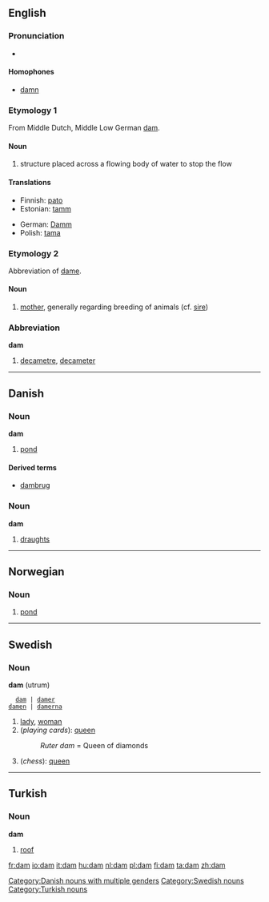 ==English==
===Pronunciation===
*{{IPA|/dæm/}}

====Homophones====
*[[damn]]

===Etymology 1===
From Middle Dutch, Middle Low German [[dam]].

====Noun====
{{en-noun|dam|dams}}
# structure placed across a flowing body of water to stop the flow

====Translations====
{{top}}
*Finnish: [[pato]]
*Estonian: [[tamm]]
{{mid}}
*German: [[Damm]] {{m}}
*Polish: [[tama#Polish|tama]] {{f}}
{{bottom}}

===Etymology 2===
Abbreviation of [[dame]].

====Noun====
{{en-noun|dam|dams}}
# [[mother]], generally regarding breeding of animals (cf. [[sire]])

===Abbreviation===
'''dam'''
# [[decametre]], [[decameter]]


----

==Danish==
===Noun===
'''dam''' {{c}}

# [[pond]]

====Derived terms====
*[[dambrug]] {{n}}

===Noun===
'''dam''' {{n}}

# [[draughts]]


----
==Norwegian==
===Noun===
{{no-noun-m1|damm}}
#[[pond]]


----
==Swedish==
===Noun===
'''dam''' (utrum)
   [[dam]] | [[damer]]
 [[damen]] | [[damerna]]

#[[lady]], [[woman]]
#(''playing cards''): [[queen]]
#:''Ruter dam'' = Queen of diamonds
#(''chess''): [[queen]]


----

==Turkish==
===Noun===
'''dam'''
#[[roof]]

[[Category:Danish nouns with multiple genders]]
[[Category:Swedish nouns]]
[[Category:Turkish nouns]]

[[fr:dam]]
[[io:dam]]
[[it:dam]]
[[hu:dam]]
[[nl:dam]]
[[pl:dam]]
[[fi:dam]]
[[ta:dam]]
[[zh:dam]]